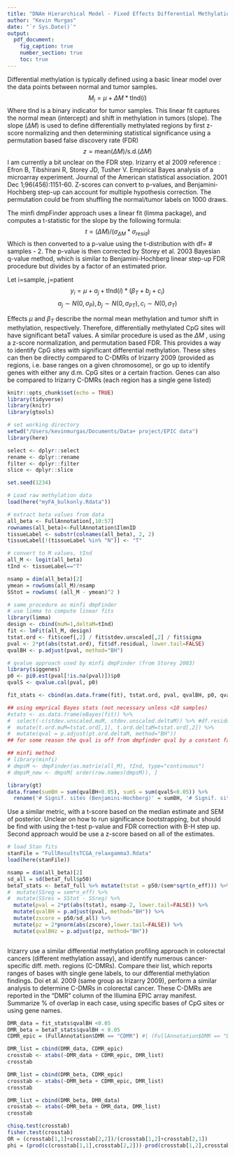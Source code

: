 ```yaml
---
title: "DNAm Hierarchical Model - Fixed Effects Differential Methylation"
author: "Kevin Murgas"
date: "`r Sys.Date()`"
output:
  pdf_document:
    fig_caption: true
    number_section: true
    toc: true
---
```


\newpage
\section{Differential Methylation}
Differential methylation is typically defined using a basic linear model over the data points between normal and tumor samples.
$$ M_i = \mu + \Delta M*\text{tInd}(i) $$
Where tInd is a binary indicator for tumor samples.
\newline This linear fit captures the normal mean (intercept) and shift in methylation in tumors (slope). The slope ($\Delta M$) is used to define differentially methylated regions by first z-score normalizing and then determining statistical significance using a permutation based false discovery rate (FDR)
$$ z = \text{mean}(\Delta M) / \text{s.d.}(\Delta M) $$
\newline I am currently a bit unclear on the FDR step. Irizarry et al 2009 reference : Efron B, Tibshirani R, Storey JD, Tusher V. Empirical Bayes analysis of a microarray experiment. Journal of the American statistical association. 2001 Dec 1;96(456):1151-60.
\newline Z-scores can convert to p-values, and Benjamini-Hochberg step-up can account for multiple hypothesis correction. The permutation could be from shuffling the normal/tumor labels on 1000 draws.

\newline The minfi dmpFinder approach uses a linear fit (limma package), and computes a t-statistic for the slope by the following formula:
$$ t = (\Delta M) / (\sigma_{\Delta M} * \sigma_{resid}) $$
Which is then converted to a p-value using the t-distribution with df= # samples - 2. The p-value is then corrected by Storey et al. 2003 Bayesian q-value method, which is similar to Benjamini-Hochberg linear step-up FDR procedure but divides by a factor of an estimated prior.

\section{Model Description: Fixed Effects}
\subsection{Model equation}
Let i=sample, j=patient
$$ y_i = \mu + a_j +  \text{tInd}(i)*(\beta_T + b_j + c_i) $$
$$ a_j \sim N(0,\sigma_P) , b_j \sim N(0,\sigma_{PT}) , c_i \sim N(0,\sigma_T) $$
\subsection{Differential Methylation using betaT}
Effects $\mu$ and $\beta_T$ describe the normal mean methylation and tumor shift in methylation, respectively. Therefore, differentially methylated CpG sites will have significant betaT values. A similar procedure is used as the $\Delta M$ , using a z-score normalization, and permutation based FDR.
\newline This provides a way to identify CpG sites with significant differential methylation. These sites can then be directly compared to C-DMRs of Irizarry 2009 (provided as regions, i.e. base ranges on a given chromosome), or go up to identify genes with either any d.m. CpG sites or a certain fraction. Genes can also be compared to Irizarry C-DMRs (each region has a single gene listed)


```r
knitr::opts_chunk$set(echo = TRUE)
library(tidyverse)
library(knitr)
library(gtools)

# set working directory
setwd("/Users/kevinmurgas/Documents/Data+ project/EPIC data")
library(here)

select <- dplyr::select
rename <- dplyr::rename
filter <- dplyr::filter
slice <- dplyr::slice

set.seed(1234)
```

\newpage
\section{Compute DM - raw beta values}
```r
# Load raw methylation data
load(here("myFA_bulkonly.Rdata"))

# extract beta values from data
all_beta <- FullAnnotation[,10:57]
rownames(all_beta)<-FullAnnotation$IlmnID
tissueLabel <- substr(colnames(all_beta), 2, 2)
tissueLabel[!(tissueLabel %in% "N")] <- "T"

# convert to M values, tInd
all_M <- logit(all_beta)
tInd <- tissueLabel=="T"

nsamp = dim(all_beta)[2]
ymean = rowSums(all_M)/nsamp
SStot = rowSums( (all_M - ymean)^2 )

# same procedure as minfi dmpFinder
# use limma to compute linear fits
library(limma)
design <- cbind(muM=1,deltaM=tInd)
fit <- lmFit(all_M, design)
tstat.ord <- fit$coef[,2] / fit$stdev.unscaled[,2] / fit$sigma
pval <- 2*pt(abs(tstat.ord), fit$df.residual, lower.tail=FALSE)
qvalBH <- p.adjust(pval, method="BH")

# qvalue approach used by minfi dmpFinder (from Storey 2003)
library(siggenes)
p0 <- pi0.est(pval[!is.na(pval)])$p0
qvalS <- qvalue.cal(pval, p0)

fit_stats <- cbind(as.data.frame(fit), tstat.ord, pval, qvalBH, p0, qvalS)

## using emprical Bayes stats (not necessary unless <10 samples)
#stats <- as.data.frame(eBayes(fit)) %>%
#  select(-c(stdev.unscaled.muM, stdev.unscaled.deltaM)) %>% #df.residual, df.total 
#  mutate(t.ord.muM=tstat.ord[,1], t.ord.deltaM=tstat.ord[,2]) %>%
#  mutate(qval = p.adjust(pt.ord.deltaM, method="BH"))
## for some reason the qval is off from dmpfinder qval by a constant factor 3.496509

## minfi method
# library(minfi)
# dmpsM <- dmpFinder(as.matrix(all_M), tInd, type="continuous")
# dmpsM_new <- dmpsM[ order(row.names(dmpsM)), ]

library(gt)
data.frame(sumBH = sum(qvalBH<0.05), sumS = sum(qvalS<0.05)) %>%
  rename('# Signif. sites (Benjamini-Hochberg)' = sumBH, '# Signif. sites (Storey)' = sumS)
```

\section{Compute DM - Stan fit betaT}
Use a similar metric, with a t-score based on the median estimate and SEM of posterior. Unclear on how to run significance bootstrapping, but should be find with using the t-test p-value and FDR correction with B-H step up. 
\newline Second approach would be use a z-score based on all of the estimates.
```r
# load Stan fits
stanFile = "FullResultsTCGA_relaxgamma3.Rdata"
load(here(stanFile))

nsamp = dim(all_beta)[2]
sd_all = sd(betaT_full$p50)
betaT_stats <- betaT_full %>% mutate(tstat = p50/(sem*sqrt(n_eff))) %>%
#  mutate(SSreg = sem*n_eff) %>%
#  mutate(SSres = SStot - SSreg) %>%
  mutate(pval = 2*pt(abs(tstat), nsamp-2, lower.tail=FALSE)) %>%
  mutate(qvalBH = p.adjust(pval, method="BH")) %>%
  mutate(zscore = p50/sd_all) %>%
  mutate(pz = 2*pnorm(abs(zscore),lower.tail=FALSE)) %>%
  mutate(qvalBHz = p.adjust(pz, method="BH"))



```

\section{Compare to Irizarry et al 2009}
Irizarry use a similar differential methylation profiling approach in colorectal cancers (different methylation assay), and identify numerous cancer-specific diff. meth. regions (C-DMRs). Compare their list, which reports ranges of bases with single gene labels, to our differential methylation findings.
\newline Doi et al. 2009 (same group as Irizarry 2009), perform a similar analysis to determine C-DMRs in colorectal cancer. These C-DMRs are reported in the "DMR" column of the Illumina EPIC array manifest.
\newline Summarize % of overlap in each case, using specific bases of CpG sites or using gene names.
```r
DMR_data = fit_stats$qvalBH <0.05
DMR_beta = betaT_stats$qvalBH < 0.05
CDMR_epic = (FullAnnotation$DMR == "CDMR") #| (FullAnnotation$DMR == "DMR")

DMR_list = cbind(DMR_data, CDMR_epic)
crosstab <- xtabs(~DMR_data + CDMR_epic, DMR_list)
crosstab

DMR_list = cbind(DMR_beta, CDMR_epic)
crosstab <- xtabs(~DMR_beta + CDMR_epic, DMR_list)
crosstab

DMR_list = cbind(DMR_beta, DMR_data)
crosstab <- xtabs(~DMR_beta + DMR_data, DMR_list)
crosstab

chisq.test(crosstab)
fisher.test(crosstab)
OR = (crosstab[1,1]+crosstab[2,2])/(crosstab[1,2]+crosstab[2,1])
phi = (prod(c(crosstab[1,1],crosstab[2,2]))-prod(crosstab[1,2],crosstab[2,1]))/sqrt(prod(rowSums(crosstab))*prod(rowSums(t(crosstab))))
```